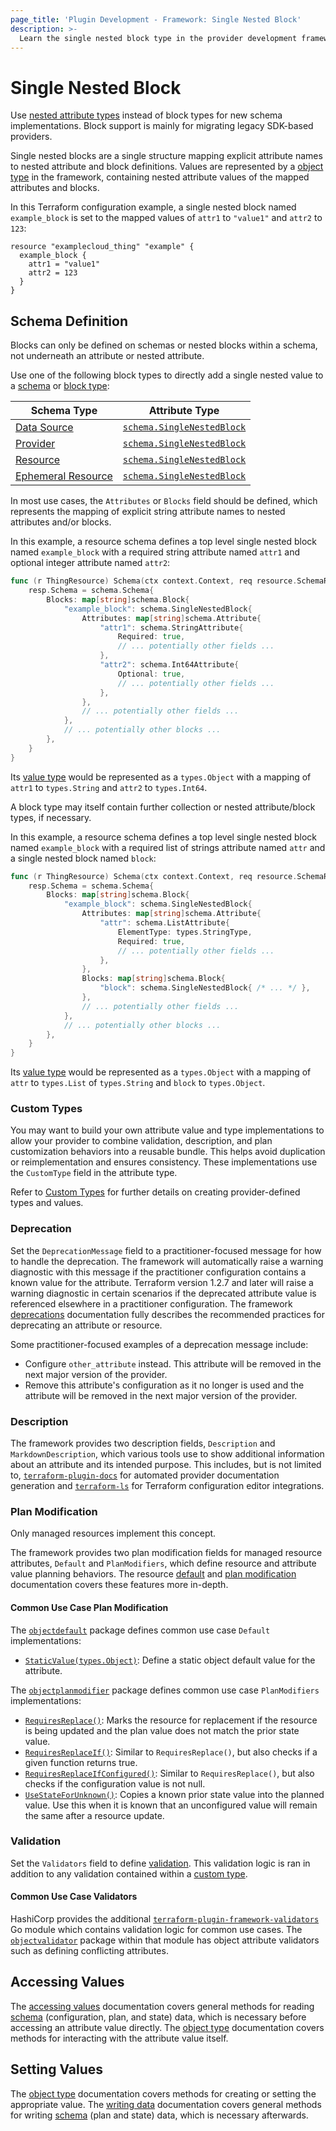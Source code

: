 ```yaml
---
page_title: 'Plugin Development - Framework: Single Nested Block'
description: >-
  Learn the single nested block type in the provider development framework.
---
```


# Single Nested Block

<Tip>

Use [nested attribute types](/terraform/plugin/framework/handling-data/attributes#nested-attribute-types) instead of block types for new schema implementations. Block support is mainly for migrating legacy SDK-based providers.

</Tip>

Single nested blocks are a single structure mapping explicit attribute names to nested attribute and block definitions. Values are represented by a [object type](/terraform/plugin/framework/handling-data/types/object) in the framework, containing nested attribute values of the mapped attributes and blocks.

In this Terraform configuration example, a single nested block named `example_block` is set to the mapped values of `attr1` to `"value1"` and `attr2` to `123`:

```hcl
resource "examplecloud_thing" "example" {
  example_block {
    attr1 = "value1"
    attr2 = 123
  }
}
```

## Schema Definition

<Note>

Blocks can only be defined on schemas or nested blocks within a schema, not underneath an attribute or nested attribute.

</Note>

Use one of the following block types to directly add a single nested value to a [schema](/terraform/plugin/framework/handling-data/schemas) or [block type](/terraform/plugin/framework/handling-data/blocks):

| Schema Type | Attribute Type |
|-------------|----------------|
| [Data Source](/terraform/plugin/framework/data-sources) | [`schema.SingleNestedBlock`](https://pkg.go.dev/github.com/hashicorp/terraform-plugin-framework/datasource/schema#SingleNestedBlock) |
| [Provider](/terraform/plugin/framework/provider) | [`schema.SingleNestedBlock`](https://pkg.go.dev/github.com/hashicorp/terraform-plugin-framework/provider/schema#SingleNestedBlock) |
| [Resource](/terraform/plugin/framework/resources) | [`schema.SingleNestedBlock`](https://pkg.go.dev/github.com/hashicorp/terraform-plugin-framework/resource/schema#SingleNestedBlock) |
| [Ephemeral Resource](/terraform/plugin/framework/ephemeral-resources) | [`schema.SingleNestedBlock`](https://pkg.go.dev/github.com/hashicorp/terraform-plugin-framework/ephemeral/schema#SingleNestedBlock) |

In most use cases, the `Attributes` or `Blocks` field should be defined, which represents the mapping of explicit string attribute names to nested attributes and/or blocks.

In this example, a resource schema defines a top level single nested block named `example_block` with a required string attribute named `attr1` and optional integer attribute named `attr2`:

```go
func (r ThingResource) Schema(ctx context.Context, req resource.SchemaRequest, resp *resource.SchemaResponse) {
    resp.Schema = schema.Schema{
        Blocks: map[string]schema.Block{
            "example_block": schema.SingleNestedBlock{
                Attributes: map[string]schema.Attribute{
                    "attr1": schema.StringAttribute{
                        Required: true,
                        // ... potentially other fields ...
                    },
                    "attr2": schema.Int64Attribute{
                        Optional: true,
                        // ... potentially other fields ...
                    },
                },
                // ... potentially other fields ...
            },
            // ... potentially other blocks ...
        },
    }
}
```

Its [value type](/terraform/plugin/framework/handling-data/types) would be represented as a `types.Object` with a mapping of `attr1` to `types.String` and `attr2` to `types.Int64`.

A block type may itself contain further collection or nested attribute/block types, if necessary.

In this example, a resource schema defines a top level single nested block named `example_block` with a required list of strings attribute named `attr` and a single nested block named `block`:

```go
func (r ThingResource) Schema(ctx context.Context, req resource.SchemaRequest, resp *resource.SchemaResponse) {
    resp.Schema = schema.Schema{
        Blocks: map[string]schema.Block{
            "example_block": schema.SingleNestedBlock{
                Attributes: map[string]schema.Attribute{
                    "attr": schema.ListAttribute{
                        ElementType: types.StringType,
                        Required: true,
                        // ... potentially other fields ...
                    },
                },
                Blocks: map[string]schema.Block{
                    "block": schema.SingleNestedBlock{ /* ... */ },
                },
                // ... potentially other fields ...
            },
            // ... potentially other blocks ...
        },
    }
}
```

Its [value type](/terraform/plugin/framework/handling-data/types) would be represented as a `types.Object` with a mapping of `attr` to `types.List` of `types.String` and `block` to `types.Object`.

### Custom Types

You may want to build your own attribute value and type implementations to allow your provider to combine validation, description, and plan customization behaviors into a reusable bundle. This helps avoid duplication or reimplementation and ensures consistency. These implementations use the `CustomType` field in the attribute type.

Refer to [Custom Types](/terraform/plugin/framework/handling-data/types/custom) for further details on creating provider-defined types and values.

### Deprecation

Set the `DeprecationMessage` field to a practitioner-focused message for how to handle the deprecation. The framework will automatically raise a warning diagnostic with this message if the practitioner configuration contains a known value for the attribute. Terraform version 1.2.7 and later will raise a warning diagnostic in certain scenarios if the deprecated attribute value is referenced elsewhere in a practitioner configuration. The framework [deprecations](/terraform/plugin/framework/deprecations) documentation fully describes the recommended practices for deprecating an attribute or resource.

Some practitioner-focused examples of a deprecation message include:

- Configure `other_attribute` instead. This attribute will be removed in the next major version of the provider.
- Remove this attribute's configuration as it no longer is used and the attribute will be removed in the next major version of the provider.

### Description

The framework provides two description fields, `Description` and `MarkdownDescription`, which various tools use to show additional information about an attribute and its intended purpose. This includes, but is not limited to, [`terraform-plugin-docs`](https://github.com/hashicorp/terraform-plugin-docs) for automated provider documentation generation and [`terraform-ls`](https://github.com/hashicorp/terraform-ls) for Terraform configuration editor integrations.

### Plan Modification

<Highlight>

Only managed resources implement this concept.

</Highlight>

The framework provides two plan modification fields for managed resource attributes, `Default` and `PlanModifiers`, which define resource and attribute value planning behaviors. The resource [default](/terraform/plugin/framework/resources/default) and [plan modification](/terraform/plugin/framework/resources/plan-modification) documentation covers these features more in-depth.

#### Common Use Case Plan Modification

The [`objectdefault`](https://pkg.go.dev/github.com/hashicorp/terraform-plugin-framework/resource/schema/objectdefault) package defines common use case `Default` implementations:

- [`StaticValue(types.Object)`](https://pkg.go.dev/github.com/hashicorp/terraform-plugin-framework/resource/schema/objectdefault#StaticValue): Define a static object default value for the attribute.

The [`objectplanmodifier`](https://pkg.go.dev/github.com/hashicorp/terraform-plugin-framework/resource/schema/objectplanmodifier) package defines common use case `PlanModifiers` implementations:

- [`RequiresReplace()`](https://pkg.go.dev/github.com/hashicorp/terraform-plugin-framework/resource/schema/objectplanmodifier#RequiresReplace): Marks the resource for replacement if the resource is being updated and the plan value does not match the prior state value.
- [`RequiresReplaceIf()`](https://pkg.go.dev/github.com/hashicorp/terraform-plugin-framework/resource/schema/objectplanmodifier#RequiresReplaceIf): Similar to `RequiresReplace()`, but also checks if a given function returns true.
- [`RequiresReplaceIfConfigured()`](https://pkg.go.dev/github.com/hashicorp/terraform-plugin-framework/resource/schema/objectplanmodifier#RequiresReplaceIfConfigured): Similar to `RequiresReplace()`, but also checks if the configuration value is not null.
- [`UseStateForUnknown()`](https://pkg.go.dev/github.com/hashicorp/terraform-plugin-framework/resource/schema/objectplanmodifier#UseStateForUnknown): Copies a known prior state value into the planned value. Use this when it is known that an unconfigured value will remain the same after a resource update.

### Validation

Set the `Validators` field to define [validation](/terraform/plugin/framework/validation#attribute-validation). This validation logic is ran in addition to any validation contained within a [custom type](#custom-types).

#### Common Use Case Validators

HashiCorp provides the additional [`terraform-plugin-framework-validators`](https://pkg.go.dev/github.com/hashicorp/terraform-plugin-framework-validators) Go module which contains validation logic for common use cases. The [`objectvalidator`](https://pkg.go.dev/github.com/hashicorp/terraform-plugin-framework-validators/objectvalidator) package within that module has object attribute validators such as defining conflicting attributes.

## Accessing Values

The [accessing values](/terraform/plugin/framework/handling-data/accessing-values) documentation covers general methods for reading [schema](/terraform/plugin/framework/handling-data/schemas) (configuration, plan, and state) data, which is necessary before accessing an attribute value directly. The [object type](/terraform/plugin/framework/handling-data/types/object#accessing-values) documentation covers methods for interacting with the attribute value itself.

## Setting Values

The [object type](/terraform/plugin/framework/handling-data/types/object#setting-values) documentation covers methods for creating or setting the appropriate value. The [writing data](/terraform/plugin/framework/handling-data/writing-state) documentation covers general methods for writing [schema](/terraform/plugin/framework/handling-data/schemas) (plan and state) data, which is necessary afterwards.
